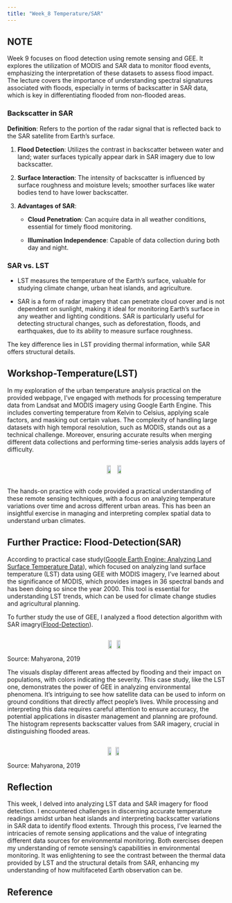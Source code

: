 ```yaml
---
title: "Week_8 Temperature/SAR"
---
```


## NOTE

Week 9 focuses on flood detection using remote sensing and GEE. It explores the utilization of MODIS and SAR data to monitor flood events, emphasizing the interpretation of these datasets to assess flood impact. The lecture covers the importance of understanding spectral signatures associated with floods, especially in terms of backscatter in SAR data, which is key in differentiating flooded from non-flooded areas.

### Backscatter in SAR

**Definition**: Refers to the portion of the radar signal that is reflected back to the SAR satellite from Earth's surface.

1.  **Flood Detection**: Utilizes the contrast in backscatter between water and land; water surfaces typically appear dark in SAR imagery due to low backscatter.

2.  **Surface Interaction**: The intensity of backscatter is influenced by surface roughness and moisture levels; smoother surfaces like water bodies tend to have lower backscatter.

3.  **Advantages of SAR**:

    -   **Cloud Penetration**: Can acquire data in all weather conditions, essential for timely flood monitoring.

    -   **Illumination Independence**: Capable of data collection during both day and night.

### SAR vs. LST

-   LST measures the temperature of the Earth's surface, valuable for studying climate change, urban heat islands, and agriculture.

-   SAR is a form of radar imagery that can penetrate cloud cover and is not dependent on sunlight, making it ideal for monitoring Earth's surface in any weather and lighting conditions. SAR is particularly useful for detecting structural changes, such as deforestation, floods, and earthquakes, due to its ability to measure surface roughness.

The key difference lies in LST providing thermal information, while SAR offers structural details.

## Workshop-Temperature(LST)

In my exploration of the urban temperature analysis practical on the provided webpage, I've engaged with methods for processing temperature data from Landsat and MODIS imagery using Google Earth Engine. This includes converting temperature from Kelvin to Celsius, applying scale factors, and masking out certain values. The complexity of handling large datasets with high temporal resolution, such as MODIS, stands out as a technical challenge. Moreover, ensuring accurate results when merging different data collections and performing time-series analysis adds layers of difficulty.

::: {style="display: flex; justify-content: space-around; align-items: center;"}
<img src="https://github.com/jianghan0v0/Learning-diary-han-jiang/raw/main/images/wk9-tem1.png" width="45%"/> <img src="https://github.com/jianghan0v0/Learning-diary-han-jiang/raw/main/images/wk9-tem2.png" width="45%"/>
:::

The hands-on practice with code provided a practical understanding of these remote sensing techniques, with a focus on analyzing temperature variations over time and across different urban areas. This has been an insightful exercise in managing and interpreting complex spatial data to understand urban climates.

## Further Practice: Flood-Detection(SAR)

According to practical case study([Google Earth Engine: Analyzing Land Surface Temperature Data](https://docs.google.com/document/d/1WDxMR5UpxqiTB4GsJcdP9AB0hP-Z8oaX-O9akBg2PZ0/edit#heading=h.tyjcwt)), which focused on analyzing land surface temperature (LST) data using GEE with MODIS imagery, I've learned about the significance of MODIS, which provides images in 36 spectral bands and has been doing so since the year 2000. This tool is essential for understanding LST trends, which can be used for climate change studies and agricultural planning.

To further study the use of GEE, I analyzed a flood detection algorithm with SAR imagry([Flood-Detection](https://github.com/Mahyarona/Flood-Detection-Algorithm-using-GEE/blob/master/README.pdf)).

::: {style="display: flex; justify-content: space-around; align-items: center;"}
<figure style="display: flex; justify-content: space-around; align-items: center;">
  <img src="https://github.com/jianghan0v0/Learning-diary-han-jiang/raw/main/images/wk9-flood1.png" width="45%"/>
  <img src="https://github.com/jianghan0v0/Learning-diary-han-jiang/raw/main/images/wk9-flood2.png" width="45%"/>
</figure>
:::
<figcaption>Source: Mahyarona, 2019</figcaption>

The visuals display different areas affected by flooding and their impact on populations, with colors indicating the severity. This case study, like the LST one, demonstrates the power of GEE in analyzing environmental phenomena. It's intriguing to see how satellite data can be used to inform on ground conditions that directly affect people's lives. While processing and interpreting this data requires careful attention to ensure accuracy, the potential applications in disaster management and planning are profound. The histogram represents backscatter values from SAR imagery, crucial in distinguishing flooded areas.

::: {style="display: flex; justify-content: space-around; align-items: center;"}
<img src="https://github.com/jianghan0v0/Learning-diary-han-jiang/raw/main/images/wk9-flood3.png" width="45%"/><img src="https://github.com/jianghan0v0/Learning-diary-han-jiang/raw/main/images/wk9-flood4.png" width="45%"/>
:::
<figcaption>Source: Mahyarona, 2019</figcaption>

## Reflection

This week, I delved into analyzing LST data and SAR imagery for flood detection. I encountered challenges in discerning accurate temperature readings amidst urban heat islands and interpreting backscatter variations in SAR data to identify flood extents. Through this process, I've learned the intricacies of remote sensing applications and the value of integrating different data sources for environmental monitoring. Both exercises deepen my understanding of remote sensing's capabilities in environmental monitoring. It was enlightening to see the contrast between the thermal data provided by LST and the structural details from SAR, enhancing my understanding of how multifaceted Earth observation can be.

## Reference

